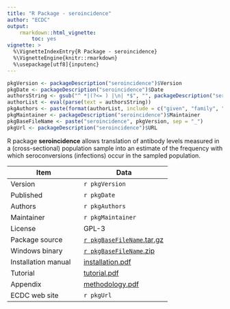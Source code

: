 ---
title: "R Package - seroincidence"
author: "ECDC"
output: 
    rmarkdown::html_vignette:
        toc: yes
vignette: >
  %\VignetteIndexEntry{R Package - seroincidence}
  %\VignetteEngine{knitr::rmarkdown}
  %\usepackage[utf8]{inputenc}
---

```{r, echo = FALSE}
pkgVersion <- packageDescription("seroincidence")$Version
pkgDate <- packageDescription("seroincidence")$Date
authorsString <- gsub("^ *|(?<= ) |\n| *$", "", packageDescription("seroincidence")$Authors, perl = TRUE)
authorList <- eval(parse(text = authorsString))
pkgAuthors <- paste(format(authorList, include = c("given", "family", "email", "comment"), braces = list(email = c("<", ">,<br />"), comment = c("", ""))), collapse = "<br /><br />")
pkgMaintainer <- packageDescription("seroincidence")$Maintainer
pkgBaseFileName <- paste("seroincidence", pkgVersion, sep = "_")
pkgUrl <- packageDescription("seroincidence")$URL
```

R package **seroincidence** allows translation of antibody levels measured in a (cross-sectional) 
population sample into an estimate of the frequency with which seroconversions (infections) occur in the sampled population.

Item | Data
----- | ------
Version | `r pkgVersion`
Published | `r pkgDate`
Authors | `r pkgAuthors`
Maintainer | `r pkgMaintainer`
License | GPL-3
Package source | [`r pkgBaseFileName`.tar.gz](seroincidence_`r pkgVersion`.tar.gz)
Windows binary | [`r pkgBaseFileName`.zip](seroincidence_`r pkgVersion`.zip)
Installation manual | [installation.pdf](installation.pdf)
Tutorial | [tutorial.pdf](tutorial.pdf)
Appendix | [methodology.pdf](methodology.pdf)
ECDC web site | `r pkgUrl`
